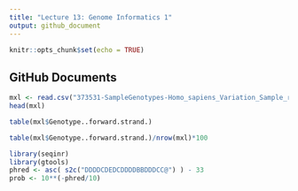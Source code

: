 ```yaml
---
title: "Lecture 13: Genome Informatics 1"
output: github_document
---
```


```r
knitr::opts_chunk$set(echo = TRUE)
```

## GitHub Documents

```r
mxl <- read.csv("373531-SampleGenotypes-Homo_sapiens_Variation_Sample_rs8067378.csv")
head(mxl)
```

```r
table(mxl$Genotype..forward.strand.)
```

```r
table(mxl$Genotype..forward.strand.)/nrow(mxl)*100
```

```r
library(seqinr)
library(gtools)
phred <- asc( s2c("DDDDCDEDCDDDDBBDDDCC@") ) - 33
prob <- 10**(-phred/10)
```

